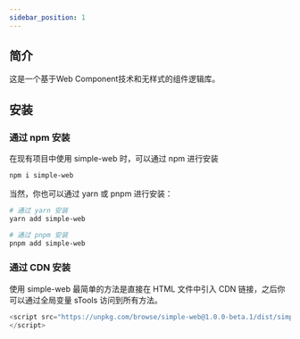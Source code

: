 ```yaml
---
sidebar_position: 1
---
```

## 简介
这是一个基于Web Component技术和无样式的组件逻辑库。

## 安装

### 通过 npm 安装
在现有项目中使用 simple-web 时，可以通过 npm 进行安装
```bash
npm i simple-web
```
当然，你也可以通过 yarn 或 pnpm 进行安装：
```bash
# 通过 yarn 安装
yarn add simple-web

# 通过 pnpm 安装
pnpm add simple-web
```


### 通过 CDN 安装
使用 simple-web 最简单的方法是直接在 HTML 文件中引入 CDN 链接，之后你可以通过全局变量 sTools 访问到所有方法。

```javascript
<script src="https://unpkg.com/browse/simple-web@1.0.0-beta.1/dist/simple-web.js">
</script>
```